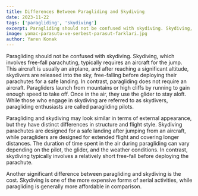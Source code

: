 ```yaml
---
title: Differences Between Paragliding and Skydiving
date: 2023-11-22
tags: ['paragliding', 'skydiving']
excerpt: Paragliding should not be confused with skydiving. Skydiving, which involves free-fall parachuting, typically requires an aircraft for the jump. This aircraft is usually an airplane, and after reaching a significant altitude, skydivers are released into the sky, free-falling before deploying their parachutes for a safe landing. In contrast, paragliding does not require an aircraft. Paragliders launch from mountains or high cliffs by running to gain enough speed to take off. Once in the air, they use the glider to stay aloft. While those who engage in skydiving are referred to as skydivers, paragliding enthusiasts are called paragliding pilots.
image: yamac-parasutu-ve-serbest-parasut-farklari.jpg
author: Yaren Konak
---
```


Paragliding should not be confused with skydiving. Skydiving, which involves free-fall parachuting, typically requires an aircraft for the jump. This aircraft is usually an airplane, and after reaching a significant altitude, skydivers are released into the sky, free-falling before deploying their parachutes for a safe landing. In contrast, paragliding does not require an aircraft. Paragliders launch from mountains or high cliffs by running to gain enough speed to take off. Once in the air, they use the glider to stay aloft. While those who engage in skydiving are referred to as skydivers, paragliding enthusiasts are called paragliding pilots.

Paragliding and skydiving may look similar in terms of external appearance, but they have distinct differences in structure and flight style. Skydiving parachutes are designed for a safe landing after jumping from an aircraft, while paragliders are designed for extended flight and covering longer distances. The duration of time spent in the air during paragliding can vary depending on the pilot, the glider, and the weather conditions. In contrast, skydiving typically involves a relatively short free-fall before deploying the parachute.

Another significant difference between paragliding and skydiving is the cost. Skydiving is one of the more expensive forms of aerial activities, while paragliding is generally more affordable in comparison.
